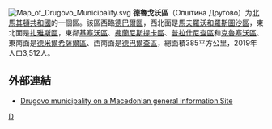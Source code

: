 [[File:Map_of_Drugovo_Municipality.svg|right]]
'''德魯戈沃區'''（Општина Другово）为[[北馬其頓共和國|北馬其頓共和國]]的一個區。該區西臨[[德巴爾區|德巴爾區]]，西北面是[[馬夫羅沃和羅斯圖沙區|馬夫羅沃和羅斯圖沙區]]，東北面是[[扎雅斯區|扎雅斯區]]，東鄰[[基塞沃區|基塞沃區]]、[[弗蘭尼斯提卡區|弗蘭尼斯提卡區]]、[[普拉什尼查區|普拉什尼查區]]和[[克魯塞沃區|克魯塞沃區]]、東南面是[[德米爾希薩爾區|德米爾希薩爾區]]、西南面是[[德巴爾查區|德巴爾查區]]，總面積385平方公里，2019年人口3,512人。

==外部連結==
* [http://makedonija.name/municipalities/drugovo Drugovo municipality on a Macedonian general information Site] {{Wayback|url=http://makedonija.name/municipalities/drugovo |date=20210304171856 }}

{{馬其頓行政區劃}}

[[Category:北马其顿行政区划|D]]


{{Macedonia-stub}}